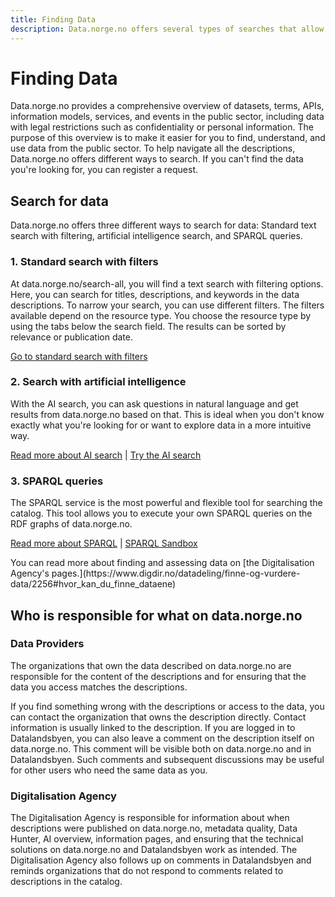 ```yaml
---
title: Finding Data
description: Data.norge.no offers several types of searches that allow you to find, understand, and use data from the public sector.
---
```


# Finding Data

<Ingress data-size='xs'>
    Data.norge.no provides a comprehensive overview of datasets, terms, APIs, information models, services, and events
    in the public sector, including data with legal restrictions such as confidentiality or personal information. The
    purpose of this overview is to make it easier for you to find, understand, and use data from the public sector. To
    help navigate all the descriptions, Data.norge.no offers different ways to search. If you can't find the data you're
    looking for, you can register a request.
</Ingress>

## Search for data

Data.norge.no offers three different ways to search for data: Standard text search with filtering, artificial intelligence search, and SPARQL queries.

### 1. Standard search with filters

At data.norge.no/search-all, you will find a text search with filtering options. Here, you can search for titles, descriptions, and keywords in the data descriptions. To narrow your search, you can use different filters. The filters available depend on the resource type. You choose the resource type by using the tabs below the search field. The results can be sorted by relevance or publication date.

[Go to standard search with filters](/search-all)

### 2. Search with artificial intelligence

With the AI search, you can ask questions in natural language and get results from data.norge.no based on that. This is ideal when you don't know exactly what you're looking for or want to explore data in a more intuitive way.

[Read more about AI search](/docs/finding-data/ai-search) | [Try the AI search](https://data.norge.no)

### 3. SPARQL queries

The SPARQL service is the most powerful and flexible tool for searching the catalog. This tool allows you to execute your own SPARQL queries on the RDF graphs of data.norge.no.

[Read more about SPARQL](/docs/finding-data/sparql) | [SPARQL Sandbox](https://data.norge.no/nb/sparql)

<Alert data-size='sm'>
    You can read more about finding and assessing data on [the Digitalisation Agency's
    pages.](https://www.digdir.no/datadeling/finne-og-vurdere-data/2256#hvor_kan_du_finne_dataene)
</Alert>

## Who is responsible for what on data.norge.no

### Data Providers

The organizations that own the data described on data.norge.no are responsible for the content of the descriptions and for ensuring that the data you access matches the descriptions.

If you find something wrong with the descriptions or access to the data, you can contact the organization that owns the description directly. Contact information is usually linked to the description. If you are logged in to Datalandsbyen, you can also leave a comment on the description itself on data.norge.no. This comment will be visible both on data.norge.no and in Datalandsbyen. Such comments and subsequent discussions may be useful for other users who need the same data as you.

### Digitalisation Agency

The Digitalisation Agency is responsible for information about when descriptions were published on data.norge.no, metadata quality, Data Hunter, AI overview, information pages, and ensuring that the technical solutions on data.norge.no and Datalandsbyen work as intended. The Digitalisation Agency also follows up on comments in Datalandsbyen and reminds organizations that do not respond to comments related to descriptions in the catalog.
